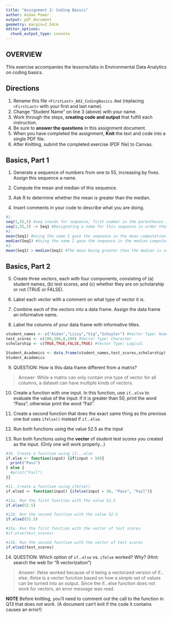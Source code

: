 ```yaml
---
title: "Assignment 2: Coding Basics"
author: Aidan Power  
output: pdf_document
geometry: margin=2.54cm
editor_options: 
  chunk_output_type: console
---
```


## OVERVIEW

This exercise accompanies the lessons/labs in Environmental Data Analytics on coding basics.

## Directions

1.  Rename this file `<FirstLast>_A02_CodingBasics.Rmd` (replacing `<FirstLast>` with your first and last name).
2.  Change "Student Name" on line 3 (above) with your name.
3.  Work through the steps, **creating code and output** that fulfill each instruction.
4.  Be sure to **answer the questions** in this assignment document.
5.  When you have completed the assignment, **Knit** the text and code into a single PDF file.
6.  After Knitting, submit the completed exercise (PDF file) to Canvas.

## Basics, Part 1

1.  Generate a sequence of numbers from one to 55, increasing by fives. Assign this sequence a name.

2.  Compute the mean and median of this sequence.

3.  Ask R to determine whether the mean is greater than the median.

4.  Insert comments in your code to describe what you are doing.

```r
#1. 
seq(1,55,5) #seq stands for sequence, first number in the parentheses is the first in the sequence, the second number represents the last, and the third represents the sequence interval
seq(1,55,5) -> Seq1 #Designating a name for this sequence in order that it may be easily used in computations
#2. 
mean(Seq1) #Using the name I gave the sequence in the mean computation
median(Seq1) #Using the name I gave the sequence in the median computation
#3. 
mean(Seq1) > median(Seq1) #The mean being greater than the median is something R can answer with either "True" or "False"
```

## Basics, Part 2

5.  Create three vectors, each with four components, consisting of (a) student names, (b) test scores, and (c) whether they are on scholarship or not (TRUE or FALSE).

6.  Label each vector with a comment on what type of vector it is.

7.  Combine each of the vectors into a data frame. Assign the data frame an informative name.

8.  Label the columns of your data frame with informative titles.

```r

student_names <- c("Aidan","Lizzy","Vig","Schuyler") #Vector Type: Numeric
test_scores <- c(100,100,0,100) #Vector Type: Character
scholarship <- c(TRUE,TRUE,FALSE,TRUE) #Vector Type: Logical

Student_Academics <- data.frame(student_names,test_scores,scholarship)
Student_Academics


```

9.  QUESTION: How is this data frame different from a matrix?

> Answer:
While a matrix can only contain one type of vector for all columns, a dataset can have multiple kinds of vectors. 

10. Create a function with one input. In this function, use `if`...`else` to evaluate the value of the input: if it is greater than 50, print the word "Pass"; otherwise print the word "Fail". 

11. Create a second function that does the exact same thing as the previous one but uses `ifelse()` instead if `if`...`else `. 

12. Run both functions using the value 52.5 as the input

13. Run both functions using the **vector** of student test scores you created as the input. (Only one will work properly...)

```r
#10. Create a function using if...else
if.else <- function(input) {if(input > 50){
  print("Pass")
} else {
  #print("Fail")
}}

#11. Create a function using ifelse()
if.else2 <- function(input) {ifelse(input > 50, "Pass", "Fail")}

#12a. Run the first function with the value 52.5
if.else(52.5)

#12b. Run the second function with the value 52.5
if.else2(52.5)

#13a. Run the first function with the vector of test scores
#if.else(test_scores)

#13b. Run the second function with the vector of test scores
if.else2(test_scores)
```

14. QUESTION: Which option of `if`...`else` vs. `ifelse` worked? Why? (Hint: search the web for "R vectorization")

> Answer:
ifelse worked because of it being a vectorized version of if...else. ifelse is a vector function based on how a simple set of values can be turned into an output. Since the if...else function does not work for vectors, an error message was read.  

**NOTE** Before knitting, you'll need to comment out the call to the function in Q13 that does not work. (A document can't knit if the code it contains causes an error!)